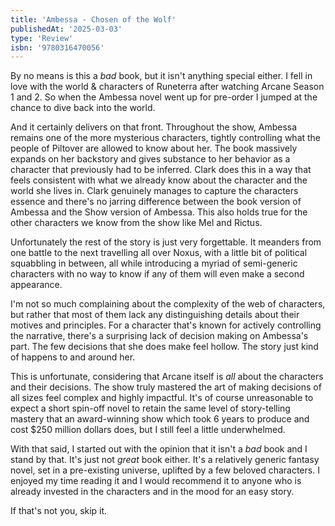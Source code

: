 ```yaml
---
title: 'Ambessa - Chosen of the Wolf'
publishedAt: '2025-03-03'
type: 'Review'
isbn: '9780316470056'
---
```


By no means is this a *bad* book, but it isn't anything special either.
I fell in love with the world & characters of Runeterra after watching Arcane Season 1 and 2. So when the Ambessa novel went up for pre-order I jumped at the chance to dive back into the world.

And it certainly delivers on that front. Throughout the show, Ambessa remains one of the more mysterious characters, tightly controlling what the people of Piltover are allowed to know about her. The book massively expands on her backstory and gives substance to her behavior as a character that previously had to be inferred.
Clark does this in a way that feels consistent with what we already know about the character and the world she lives in. Clark genuinely manages to capture the characters essence and there's no jarring difference between the book version of Ambessa and the Show version of Ambessa. This also holds true for the other characters we know from the show like Mel and Rictus.

Unfortunately the rest of the story is just very forgettable. It meanders from one battle to the next travelling all over Noxus, with a little bit of political squabbling in between, all while introducing a myriad of semi-generic characters with no way to know if any of them will even make a second appearance.

I'm not so much complaining about the complexity of the web of characters, but rather that most of them lack any distinguishing details about their motives and principles. For a character that's known for actively controlling the narrative, there's a surprising lack of decision making on Ambessa's part. The few decisions that she does make feel hollow. The story just kind of happens to and around her.

This is unfortunate, considering that Arcane itself is *all* about the characters and their decisions. The show truly mastered the art of making decisions of all sizes feel complex and highly impactful. It's of course unreasonable to expect a short spin-off novel to retain the same level of story-telling mastery that an award-winning show which took 6 years to produce and cost $250 million dollars does, but I still feel a little underwhelmed.


With that said, I started out with the opinion that it isn't a *bad* book and I stand by that. It's just not *great* book either. It's a relatively generic fantasy novel, set in a pre-existing universe, uplifted by a few beloved characters. I enjoyed my time reading it and I would recommend it to anyone who is already invested in the characters and in the mood for an easy story.

If that's not you, skip it.
